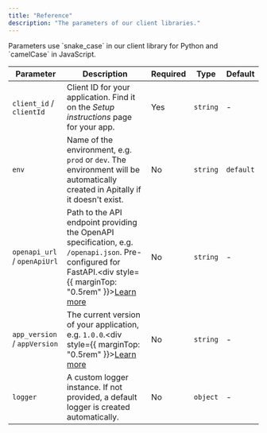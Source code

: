 ```yaml
---
title: "Reference"
description: "The parameters of our client libraries."
---
```


<Note>
  Parameters use `snake_case` in our client library for Python and `camelCase`
  in JavaScript.
</Note>

| Parameter                           | Description                                                                                                                                                                                                       | Required | Type      | Default   |
| ----------------------------------- | ----------------------------------------------------------------------------------------------------------------------------------------------------------------------------------------------------------------- | -------- | --------- | --------- |
| `client_id` / `clientId`            | Client ID for your application. Find it on the _Setup instructions_ page for your app.                                                                                                                            | Yes      | `string`  | -         |
| `env`                               | Name of the environment, e.g. `prod` or `dev`. The environment will be automatically created in Apitally if it doesn't exist.                                                                                     | No       | `string`  | `default` |
| `openapi_url` / `openApiUrl`        | Path to the API endpoint providing the OpenAPI specification, e.g. `/openapi.json`. Pre-configured for FastAPI.<div style={{ marginTop: "0.5rem" }}>[Learn more](/advanced#capturing-endpoint-descriptions)</div> | No       | `string`  | -         |
| `app_version` / `appVersion`        | The current version of your application, e.g. `1.0.0`.<div style={{ marginTop: "0.5rem" }}>[Learn more](/advanced#reporting-app-versions)</div>                                                                   | No       | `string`  | -         |
| `logger`                            | A custom logger instance. If not provided, a default logger is created automatically.                                                                                                                             | No       | `object`  | -         |
